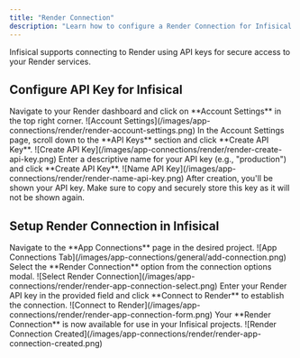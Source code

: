 ```yaml
---
title: "Render Connection"
description: "Learn how to configure a Render Connection for Infisical."
---
```


Infisical supports connecting to Render using API keys for secure access to your Render services.

## Configure API Key for Infisical

<Steps>
  <Step title="Access Account Settings">
    Navigate to your Render dashboard and click on **Account Settings** in the
    top right corner. ![Account
    Settings](/images/app-connections/render/render-account-settings.png)
  </Step>
  <Step title="Generate API Key">
    In the Account Settings page, scroll down to the **API Keys** section and
    click **Create API Key**. ![Create API
    Key](/images/app-connections/render/render-create-api-key.png)
  </Step>
  <Step title="Name Your API Key">
    Enter a descriptive name for your API key (e.g., "production")
    and click **Create API Key**. ![Name API
    Key](/images/app-connections/render/render-name-api-key.png)
  </Step>
  <Step title="Save Your API Key">
    After creation, you'll be shown your API key. Make sure to copy and securely
    store this key as it will not be shown again.
  </Step>
</Steps>

## Setup Render Connection in Infisical

<Steps>
  <Step title="Navigate to App Connections">
    Navigate to the **App Connections** page in the desired project. ![App Connections
    Tab](/images/app-connections/general/add-connection.png)
  </Step>
  <Step title="Add Connection">
    Select the **Render Connection** option from the connection options modal.
    ![Select Render
    Connection](/images/app-connections/render/render-app-connection-select.png)
  </Step>
  <Step title="Input API Key">
    Enter your Render API key in the provided field and click **Connect to
    Render** to establish the connection. ![Connect to
    Render](/images/app-connections/render/render-app-connection-form.png)
  </Step>
  <Step title="Connection Created">
    Your **Render Connection** is now available for use in your Infisical
    projects. ![Render Connection
    Created](/images/app-connections/render/render-app-connection-created.png)
  </Step>
</Steps>
